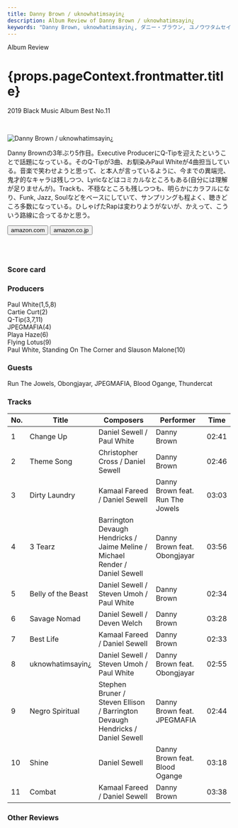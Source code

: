 ```yaml
---
title: Danny Brown / uknowhatimsayin¿
description: Album Review of Danny Brown / uknowhatimsayin¿
keywords: "Danny Brown, uknowhatimsayin¿, ダニー・ブラウン, ユノウワタムセイン¿, ユノウワタムセイン"
---
```






<p className="largeP">Album Review</p>
	<h1 className="h1--no--margin">{props.pageContext.frontmatter.title}</h1>
<p className="largeP">
  <Link to="/best50/2019/">2019 Black Music Album Best No.11</Link>
</p>

<br/>
<Row  className="image-card-group">
	<Column colMd={3} colLg={4} noGutterMdLeft="">
       <ImageCard>

![Danny Brown / uknowhatimsayin¿ ](../../images/cd/dannybrown4L.jpg)

</ImageCard>
	</Column>
	<Column colMd={4} colLg={8} noGutterMdLeft="">
		<p>
			Danny Brownの3年ぶり5作目。Executive ProducerにQ-Tipを迎えたということで話題になっている。そのQ-Tipが3曲、お馴染みPaul Whiteが4曲担当している。音楽で笑わせようと思って、と本人が言っているように、今までの異端児、鬼才的なキャラは残しつつ、Lyricなどはコミカルなところもある(自分には理解が足りませんが)。Trackも、不穏なところも残しつつも、明らかにカラフルになり、Funk, Jazz, Soulなどをベースにしていて、サンプリングも程よく、聴きどころ多数になっている。ひしゃげたRapは変わりようがないが、かえって、こういう路線に合ってるかと思う。
		</p>
		<div>
	  <Button className="button-right-mergin"  href="https://amzn.to/3eHNAI7" renderIcon={ArrowUpRight} size='sm' kind='primary'>
      amazon.com
    </Button>
    <Button className="button-right-mergin"  href="https://amzn.to/3eGnXr7" renderIcon={ArrowUpRight} size='sm' kind='secondary'>
      amazon.co.jp
    </Button>
		</div>
		<a style="display:inline-block;overflow:hidden;background:url(https://linkmaker.itunes.apple.com/ja-jp/lockup.svg?releaseDate=2019-11-22&kind=album&bubble=apple_music&style=mono-black) no-repeat;width:180px;height:45px;" href="https://geo.music.apple.com/jp/album/uknowhatimsayin/1477589375?mt=1&app=music&ls=1&at=11lcug"></a>
		<AdvJS2/>
		</Column>
</Row>
<Row >
	<Column colMd={4} colLg={4} noGutterMdLeft="">
		<div>
    	<h3>Score card</h3>
			<SliderJS1 value="1" />
    	<SliderJS2 value="2" />
			<SliderJS3 value="2" />
    	<SliderJS4 value="9" />
		</div>
	</Column>
	<Column colMd={8} colLg={8} noGutterMdLeft="">
		<div>
			<h3>Producers</h3>
			<p>
				Paul White(1,5,8)
				<br/>Cartie Curt(2)
				<br/>Q-Tip(3,7,11)
				<br/>JPEGMAFIA(4)
				<br/>Playa Haze(6)
				<br/>Flying Lotus(9)
				<br/>Paul White, Standing On The Corner and Slauson Malone(10)
			</p>
			<h3>Guests</h3>
			<p>
				Run The Jowels, Obongjayar, JPEGMAFIA, Blood Ogange, Thundercat
			</p>
		</div>
	</Column>
</Row>

<h3>Tracks</h3>

| No. | Title              | Composers                                                                      | Performer                        | Time  |
| --- | ------------------ | ------------------------------------------------------------------------------ | -------------------------------- | ----- |
| 1   | Change Up          | Daniel Sewell / Paul White                                                     | Danny Brown                      | 02:41 |
| 2   | Theme Song         | Christopher Cross / Daniel Sewell                                              | Danny Brown                      | 02:46 |
| 3   | Dirty Laundry      | Kamaal Fareed / Daniel Sewell                                                  | Danny Brown feat. Run The Jowels | 03:03 |
| 4   | 3 Tearz            | Barrington Devaugh Hendricks / Jaime Meline / Michael Render / Daniel Sewell   | Danny Brown feat. Obongjayar     | 03:56 |
| 5   | Belly of the Beast | Daniel Sewell / Steven Umoh / Paul White                                       | Danny Brown                      | 02:34 |
| 6   | Savage Nomad       | Daniel Sewell / Deven Welch                                                    | Danny Brown                      | 03:28 |
| 7   | Best Life          | Kamaal Fareed / Daniel Sewell                                                  | Danny Brown                      | 02:33 |
| 8   | uknowhatimsayin¿   | Daniel Sewell / Steven Umoh / Paul White                                       | Danny Brown feat. Obongjayar     | 02:55 |
| 9   | Negro Spiritual    | Stephen Bruner / Steven Ellison / Barrington Devaugh Hendricks / Daniel Sewell | Danny Brown feat. JPEGMAFIA      | 02:44 |
| 10  | Shine              | Daniel Sewell                                                                  | Danny Brown feat. Blood Ogange   | 03:18 |
| 11  | Combat             | Kamaal Fareed / Daniel Sewell                                                  | Danny Brown                      | 03:38 |

<h3>Other Reviews</h3>

<Row>
  <Column colMd={3} colLg={3} noGutterMdLeft>
    <Review1 />
  </Column>
</Row>
